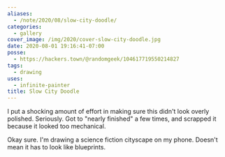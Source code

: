 ```yaml
---
aliases:
  - /note/2020/08/slow-city-doodle/
categories:
  - gallery
cover_image: /img/2020/cover-slow-city-doodle.jpg
date: 2020-08-01 19:16:41-07:00
posse:
  - https://hackers.town/@randomgeek/104617719550214827
tags:
  - drawing
uses:
  - infinite-painter
title: Slow City Doodle
---
```


I put a shocking amount of effort in making sure this didn't look overly polished.
Seriously. Got to "nearly finished" a few times, and scrapped it because it looked too mechanical.

Okay sure. I'm drawing a science fiction cityscape on my phone. Doesn't mean it has to look like
blueprints.
